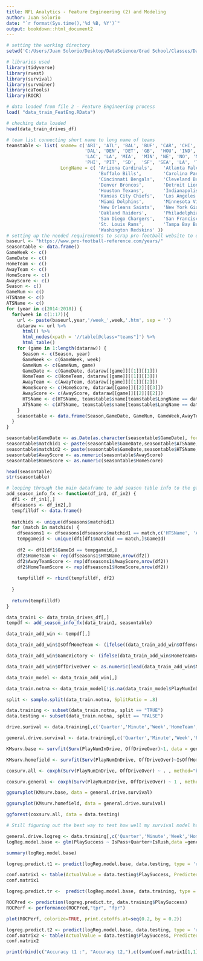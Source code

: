 ```yaml
---
title: NFL Analytics - Feature Engineering (2) and Modeling
author: Juan Solorio
date: "`r format(Sys.time(),'%d %B, %Y')`"
output: bookdown::html_document2
---
```


```r
# setting the working directory
setwd('C:/Users/Juan Solorio/Desktop/DataScience/Grad School/Classes/Data 598C/Data-598C-wi2020/')
```

```r
# libraries used
library(tidyverse)
library(rvest)
library(survival)
library(survminer)
library(caTools)
library(ROCR)

```


```r
# data loaded from file 2 - Feature Engineering process
load( "data_train_FeatEng.RData")

# cheching data loaded
head(data_train_drives_df)
```

```r
# team list connecting short name to long name of teams
teamstable <- list( sname= c('ARI', 'ATL', 'BAL', 'BUF', 'CAR', 'CHI', 'CIN', 'CLE',
                             'DAL', 'DEN', 'DET', 'GB',  'HOU', 'IND', 'JAX', 'KC',
                             'LAC', 'LA', 'MIA',  'MIN', 'NE', 'NO', 'NYG', 'NYJ', 'OAK',
                             'PHI', 'PIT', 'SD',  'SF', 'SEA', 'LA', 'TB', 'TEN', 'WAS'),
                    LongName = c( 'Arizona Cardinals',    'Atlanta Falcons',      'Baltimore Ravens',    
                                  'Buffalo Bills',        'Carolina Panthers',    'Chicago Bears',       
                                  'Cincinnati Bengals',   'Cleveland Browns',     'Dallas Cowboys',      
                                  'Denver Broncos',       'Detroit Lions',        'Green Bay Packers',   
                                  'Houston Texans',       'Indianapolis Colts',   'Jacksonville Jaguars',
                                  'Kansas City Chiefs',   'Los Angeles Chargers', 'Los Angeles Rams',    
                                  'Miami Dolphins',       'Minnesota Vikings',    'New England Patriots',
                                  'New Orleans Saints',   'New York Giants',      'New York Jets',       
                                  'Oakland Raiders',      'Philadelphia Eagles',  'Pittsburgh Steelers', 
                                  'San Diego Chargers',   'San Francisco 49ers',  'Seattle Seahawks',    
                                  'St. Louis Rams',       'Tampa Bay Buccaneers', 'Tennessee Titans',    
                                  'Washington Redskins' ))
# setting up the needed requirements to scrap pro-football website to obtain the season info for each game [the season, the week, home vs away team, scores] using the library rvest
baseurl <- "https://www.pro-football-reference.com/years/"
seasontable <- data.frame()
GameWeek <- c()
GameDate <- c()
HomeTeam <- c()
AwayTeam <- c()
HomeScore <- c()
AwayScore <- c()
Season <- c()
GameNum <- c()
HTSName <- c()
ATSName <- c()
for (year in c(2014:2018)) {
  for(week in c(1:17)){
    url <- paste(baseurl,year,'/week_',week,'.htm', sep = '')
    dataraw <- url %>%
      html() %>%
      html_nodes(xpath = '//table[@class="teams"]') %>%
      html_table()
    for (game in 1:length(dataraw)) {
      Season <- c(Season, year)
      GameWeek <- c(GameWeek, week)
      GameNum <- c(GameNum, game)
      GameDate <- c(GameDate, dataraw[[game]][[1]][[1]])
      HomeTeam <- c(HomeTeam, dataraw[[game]][[1]][[3]])
      AwayTeam <- c(AwayTeam, dataraw[[game]][[1]][[2]])
      HomeScore <- c(HomeScore, dataraw[[game]][[2]][[3]])
      AwayScore <- c(AwayScore, dataraw[[game]][[2]][[2]])
      HTSName <- c(HTSName, teamstable$sname[teamstable$LongName == dataraw[[game]][[1]][[3]]])
      ATSName <- c(ATSName, teamstable$sname[teamstable$LongName == dataraw[[game]][[1]][[2]]])
    }
    seasontable <- data.frame(Season,GameDate, GameNum, GameWeek,AwayTeam, HomeTeam, ATSName, HTSName, AwayScore, HomeScore)
  }
}

seasontable$GameDate <- as.Date(as.character(seasontable$GameDate), format = "%b %d, %Y")
seasontable$matchid1 <- paste(seasontable$GameDate,seasontable$ATSName, sep = '')
seasontable$matchid2 <- paste(seasontable$GameDate,seasontable$HTSName, sep = '')
seasontable$AwayScore <- as.numeric(seasontable$AwayScore)
seasontable$HomeScore <- as.numeric(seasontable$HomeScore)

head(seasontable)
str(seasontable)

```

```r

# looping through the main dataframe to add season table info to the games
add_season_info_fx <- function(df_in1, df_in2) {
  df1 <- df_in1[,]
  dfseasons <- df_in2[,]
  tempfilldf <- data.frame()
  
  matchids <- unique(dfseasons$matchid1)
  for (match in matchids) {
    dfseasons1 <- dfseasons[dfseasons$matchid1 == match,c('HTSName', 'AwayScore', 'HomeScore')]
    tempgameid <- unique(df1[df1$matchid == match,]$GameId)
    
    df2 <- df1[df1$GameId == tempgameid,]
    df2$HomeTeam <- rep(dfseasons1$HTSName,nrow(df2))
    df2$AwayTeamScore <- rep(dfseasons1$AwayScore,nrow(df2))
    df2$HomeTeamScore <- rep(dfseasons1$HomeScore,nrow(df2))
    
    tempfilldf <- rbind(tempfilldf, df2)
    
  }
  
  return(tempfilldf)
}


```

```r
data_train1 <- data_train_drives_df[,]
tempdf <- add_season_info_fx(data_train1, seasontable)

data_train_add_win <- tempdf[,]

data_train_add_win$IsOffHomeTeam <- (ifelse((data_train_add_win$OffenseTeam == data_train_add_win$HomeTeam),'Home','Away'))

data_train_add_win$GameVictory <- (ifelse(data_train_add_win$HomeTeamScore >= data_train_add_win$AwayTeamScore, 'Home', 'Away'))

data_train_add_win$OffDriveOver <- as.numeric(lead(data_train_add_win$NewDrive == 1, n = 1))

data_train_model <- data_train_add_win[,]

data_train.notna <- data_train_model[!is.na(data_train_model$PlayNumInDrive),]

split <- sample.split(data_train.notna, SplitRatio = .8)

data.training <- subset(data_train.notna, split == "TRUE")
data.testing <- subset(data_train.notna, split == "FALSE")
```


```r

drive.surival <- data.training[,c('Quarter','Minute','Week','HomeTeam','OffenseTeam','DefenseTeam','PlayNumInDrive','OffDriveOver','IsOffHomeTeam', 'YardsInDriveOff', 'IsPass', 'IsRush')]

general.drive.survival <- data.training[,c('Quarter','Minute','Week','PlayNumInDrive','OffDriveOver','IsOffHomeTeam', 'YardsInDriveOff', 'IsPass', 'IsRush')]

KMsurv.base <- survfit(Surv(PlayNumInDrive, OffDriveOver)~1, data = general.drive.survival)

KMsurv.homefield <- survfit(Surv(PlayNumInDrive, OffDriveOver)~IsOffHomeTeam, data = general.drive.survival)

coxsurv.all <- coxph(Surv(PlayNumInDrive, OffDriveOver) ~ . , method="breslow", data = general.drive.survival)

coxsurv.general <- coxph(Surv(PlayNumInDrive, OffDriveOver) ~ 1 , method="breslow", data = general.drive.survival)

ggsurvplot(KMsurv.base, data = general.drive.survival)

ggsurvplot(KMsurv.homefield, data = general.drive.survival)

ggforest(coxsurv.all, data = data.testing)

# Still figuring out the best way to test how well my survival model has performed

```

```r
general.drive.logreg <- data.training[,c('Quarter','Minute','Week','HomeTeam','PlayNumInDrive','PlaySuccess','IsOffHomeTeam', 'YardsInDriveOff', 'IsPass', 'IsRush')]
logReg.model.base <- glm(PlaySuccess ~ IsPass+Quarter+IsRush,data =general.drive.logreg , family = 'binomial')

summary(logReg.model.base)

logreg.predict.t1 <- predict(logReg.model.base, data.testing, type = 'response')

conf.matrix1 <- table(ActualValue = data.testing$PlaySuccess, PredictedValue = logreg.predict.t1 > 0.5)
conf.matrix1

logreg.predict.tr <-  predict(logReg.model.base, data.training, type = 'response')

ROCPred <- prediction(logreg.predict.tr, data.training$PlaySuccess)
ROCPerf <- performance(ROCPred,"tpr", "fpr")

plot(ROCPerf, colorize=TRUE, print.cutoffs.at=seq(0.2, by = 0.2))

logreg.predict.t2 <- predict(logReg.model.base, data.testing, type = 'response')
conf.matrix2 <- table(ActualValue = data.testing$PlaySuccess, PredictedValue = logreg.predict.t2 > 0.3)
conf.matrix2

print(rbind(c("Accuracy t1 :", "Accuracy t2,"),c((sum(conf.matrix1[1,1],conf.matrix1[2,2])/sum(conf.matrix1)),(sum(conf.matrix2[1,1],conf.matrix2[2,2])/sum(conf.matrix2)))))

```